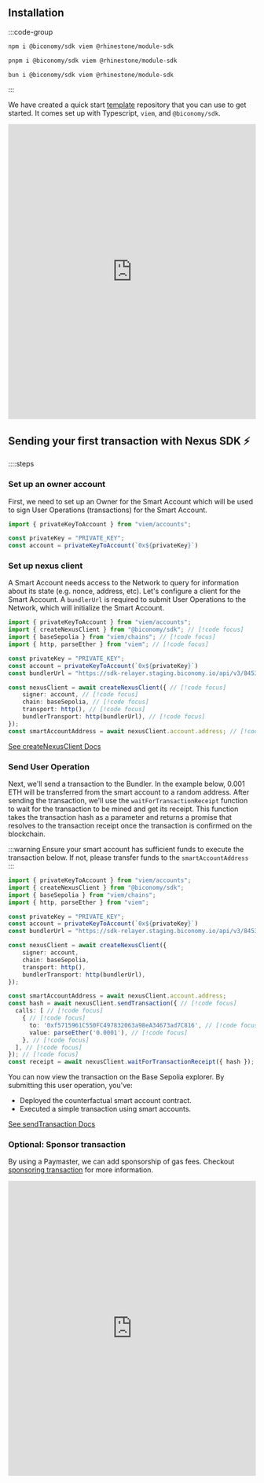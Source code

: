 

## Installation

:::code-group
 
```bash [npm]
npm i @biconomy/sdk viem @rhinestone/module-sdk
```
 
```bash [pnpm]
pnpm i @biconomy/sdk viem @rhinestone/module-sdk
```
 
```bash [bun]
bun i @biconomy/sdk viem @rhinestone/module-sdk
```
 
:::

We have created a quick start [template](https://github.com/bcnmy/examples/tree/main/nextjs-quickstart) repository that you can use to get started. It comes set up with Typescript, `viem`, and `@biconomy/sdk`.

<iframe className="mt-6" width="100%" height="600px" frameBorder="0" src="https://stackblitz.com/github/bcnmy/examples/tree/main/nextjs-quickstart?embed=1&file=index.ts&hideNavigation=1&hideDevTools=true&terminalHeight=1&hideExplorer=1&devtoolsheight=1&ctl=1"></iframe>

## Sending your first transaction with Nexus SDK ⚡️

::::steps

### Set up an owner account
First, we need to set up an Owner for the Smart Account which will be used to sign User Operations (transactions) for the Smart Account.

```typescript twoslash
import { privateKeyToAccount } from "viem/accounts";

const privateKey = "PRIVATE_KEY";
const account = privateKeyToAccount(`0x${privateKey}`)
```

### Set up nexus client

A Smart Account needs access to the Network to query for information about its state (e.g. nonce, address, etc). Let's configure a client for the Smart Account.
A `bundlerUrl` is required to submit User Operations to the Network, which will initialize the Smart Account.

```typescript twoslash
import { privateKeyToAccount } from "viem/accounts";
import { createNexusClient } from "@biconomy/sdk"; // [!code focus]
import { baseSepolia } from "viem/chains"; // [!code focus]
import { http, parseEther } from "viem"; // [!code focus]

const privateKey = "PRIVATE_KEY";
const account = privateKeyToAccount(`0x${privateKey}`)
const bundlerUrl = "https://sdk-relayer.staging.biconomy.io/api/v3/84532/nJPK7B3ru.dd7f7861-190d-41bd-af80-6877f74b8f44"; // [!code focus]

const nexusClient = await createNexusClient({ // [!code focus]
    signer: account, // [!code focus]
    chain: baseSepolia, // [!code focus]
    transport: http(), // [!code focus]
    bundlerTransport: http(bundlerUrl), // [!code focus]
});
const smartAccountAddress = await nexusClient.account.address; // [!code focus]
```

[See createNexusClient Docs](/nexus/nexus-client)

### Send User Operation

Next, we'll send a transaction to the Bundler. In the example below, 0.001 ETH will be transferred from the smart account to a random address. After sending the transaction, we'll use the `waitForTransactionReceipt` function to wait for the transaction to be mined and get its receipt. This function takes the transaction hash as a parameter and returns a promise that resolves to the transaction receipt once the transaction is confirmed on the blockchain.

:::warning
Ensure your smart account has sufficient funds to execute the transaction below. If not, please transfer funds to the `smartAccountAddress`
:::

```typescript twoslash
import { privateKeyToAccount } from "viem/accounts";
import { createNexusClient } from "@biconomy/sdk";
import { baseSepolia } from "viem/chains"; 
import { http, parseEther } from "viem"; 

const privateKey = "PRIVATE_KEY";
const account = privateKeyToAccount(`0x${privateKey}`)
const bundlerUrl = "https://sdk-relayer.staging.biconomy.io/api/v3/84532/nJPK7B3ru.dd7f7861-190d-41bd-af80-6877f74b8f44"; 

const nexusClient = await createNexusClient({ 
    signer: account, 
    chain: baseSepolia,
    transport: http(), 
    bundlerTransport: http(bundlerUrl), 
});

const smartAccountAddress = await nexusClient.account.address; 
const hash = await nexusClient.sendTransaction({ // [!code focus]
  calls: [ // [!code focus]
    { // [!code focus]
      to: '0xf5715961C550FC497832063a98eA34673ad7C816', // [!code focus]
      value: parseEther('0.0001'), // [!code focus]
    }, // [!code focus]
  ], // [!code focus]
}); // [!code focus]
const receipt = await nexusClient.waitForTransactionReceipt({ hash }); // [!code focus]
```

You can now view the transaction on the Base Sepolia explorer. By submitting this user operation, you've:

- Deployed the counterfactual smart account contract.
- Executed a simple transaction using smart accounts.


[See sendTransaction Docs](/nexus/nexus-client/methods#sendtransaction)

### Optional: Sponsor transaction

By using a Paymaster, we can add sponsorship of gas fees. Checkout [sponsoring transaction](/nexus/tutorials/gasless) for more information.


<iframe className="mt-6" width="100%" height="600px" frameBorder="0" src="https://stackblitz.com/edit/viem-getting-started?embed=1&file=index.ts&hideNavigation=1&hideDevTools=true&terminalHeight=1&hideExplorer=1&devtoolsheight=1&ctl=1"></iframe>